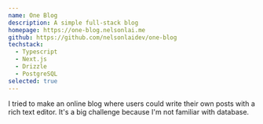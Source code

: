 ```yaml
---
name: One Blog
description: A simple full-stack blog
homepage: https://one-blog.nelsonlai.me
github: https://github.com/nelsonlaidev/one-blog
techstack:
  - Typescript
  - Next.js
  - Drizzle
  - PostgreSQL
selected: true
---
```


I tried to make an online blog where users could write their own posts with a rich text editor. It's a big challenge because I'm not familiar with database.
